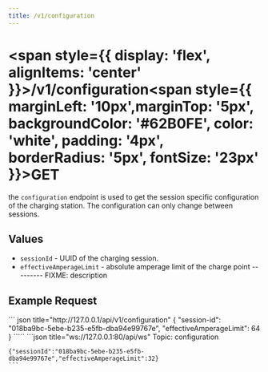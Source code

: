 ```yaml
---
title: /v1/configuration
---
```



# 
# <span style={{ display: 'flex', alignItems: 'center' }}>/v1/configuration<span style={{ marginLeft: '10px',marginTop: '5px', backgroundColor: '#62B0FE', color: 'white', padding: '4px', borderRadius: '5px', fontSize: '23px' }}>GET</span></span>


the `configuration` endpoint is used to get the session specific configuration of the charging station. The configuration can only change between sessions.

## Values
- `sessionId` - UUID of the charging session.
- `effectiveAmperageLimit` - absolute amperage limit of the charge point --------- FIXME: description

## Example Request


<Tabs>
  <TabItem value="rest" label="REST" default>
    ``` json title="http://127.0.0.1/api/v1/configuration"
    {
      "session-id": "018ba9bc-5ebe-b235-e5fb-dba94e99767e",
      "effectiveAmperageLimit": 64
    }
    `````
  </TabItem>
  <TabItem value="ws" label="WebSocket">
    ```json title="ws://127.0.0.1:80/api/ws"
    Topic: configuration

    {"sessionId":"018ba9bc-5ebe-b235-e5fb-dba94e99767e","effectiveAmperageLimit":32}
    ```
  </TabItem>
</Tabs>
